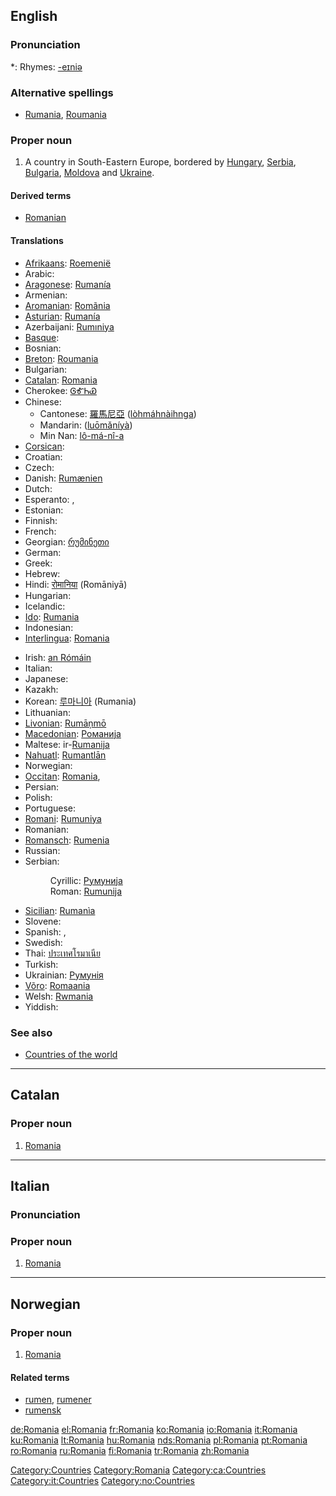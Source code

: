 {{see|romania|Románia|România}}
==English==
{{wikipedia}}

===Pronunciation===
{{IPA|/ɹoʊ'meɪniə/}}
*: Rhymes: [[Rhymes:English:-eɪniə|-eɪniə]]

===Alternative spellings===
* [[Rumania]], [[Roumania]] {{italbrac|archaic}}

===Proper noun===
{{en-proper noun}}

# A country in South-Eastern Europe, bordered by [[Hungary]], [[Serbia]], [[Bulgaria]], [[Moldova]] and [[Ukraine]].

====Derived terms====
* [[Romanian]]

====Translations====
{{trans-top|South-Eastern European country}}
* [[Afrikaans]]: [[Roemenië]]
* Arabic: {{ARchar|[[رومانيا]]}} {{IPAchar|(rumániya)}} {{f}}
* [[Aragonese]]: [[Rumanía]]
* Armenian: {{t-|hy|Ռումինիա|sc=Hayeren|xs=Armenian}}
* [[Aromanian]]: [[Romãnia]]
* [[Asturian]]: [[Rumanía]]
* Azerbaijani: [[Rumıniya]]
* [[Basque]]: {{t-|eu|Errumania|xs=Basque}}
* Bosnian: {{t-|bs|Rumunija|f}}
* [[Breton]]: [[Roumania]]
* Bulgarian: {{t|bg|Румъния|g=f|sc=Cyrl}}
* [[Catalan]]: [[#Catalan|Romania]] {{f}}
* Cherokee: [[ᎶᎹᏂᏯ]]
* Chinese:
** Cantonese: [[羅馬尼亞]] ([[lòhmáhnàihnga]])
** Mandarin: {{zh-ts|[[羅馬尼亞]]|[[罗马尼亚]]}} ([[luōmǎníyà]])
** Min Nan: [[lô-má-nî-a]]
* [[Corsican]]: {{t-|co|Rumenia|xs=Corsican}}
* Croatian: {{t-|hr|Rumunjska|f}}
* Czech: {{t+|cs|Rumunsko|n}}
* Danish: [[Rumænien]]
* Dutch: {{t+|nl|Roemenië}}
* Esperanto: {{t-|eo|Rumanio|xs=Esperanto}}, {{t-|eo|Rumanujo|xs=Esperanto}}
* Estonian: {{t-|et|Rumeenia}}
* Finnish: {{t+|fi|Romania}}
* French: {{t+|fr|Roumanie|f}}
* Georgian: [[რუმინეთი]]
* German: {{t+|de|Rumänien|n}}
* Greek: {{t+|el|Ρουμανία|f|sc=Grek}}
* Hebrew: {{t-|he|רומניה|sc=Hebr}}
* Hindi: [[रोमानिया]] (Romāniyā)
* Hungarian: {{t+|hu|Románia}}
* Icelandic: {{t+|is|Rúmenía|f}}
* [[Ido]]: [[Rumania]]
* Indonesian: {{t-|id|Rumania|xs=Indonesian}}
* [[Interlingua]]: [[#Interlingua|Romania]]
{{trans-mid}}
* Irish: [[an Rómáin]] {{f}}
* Italian: {{t+|it|Romania|f}}
* Japanese: {{t+|ja|ルーマニア|tr=Rūmania|sc=Jpan}}
* Kazakh: {{t-|kk|Румыния|sc=Cyrl|xs=Kazakh}}
* Korean: [[루마니아]] (Rumania)
* Lithuanian: {{t+|lt|Rumunija|xs=Lithuanian}}
* [[Livonian]]: [[Rumāņmō]]
* [[Macedonian]]: [[Романија]]
* Maltese: ir-[[Rumanija]]
* [[Nahuatl]]: [[Rumantlān]]
* Norwegian: {{t-|no|Romania}}
* [[Occitan]]: [[#Occitan|Romania]], {{t|oc|Roumagnu|xs=Occitan}}
* Persian: {{t-|fa|رومانی|tr=Romani|sc=FAchar|xs=Persian}}
* Polish: {{t+|pl|Rumunia}}
* Portuguese: {{t+|pt|Roménia|f}}
* [[Romani]]: [[Rumuniya]]
* Romanian: {{t+|ro|România|f}}
* [[Romansch]]: [[Rumenia]]
* Russian: {{t-|ru|Румыния|f|tr=Rumýnija|sc=Cyrl}}
* Serbian:
*: Cyrillic: [[Румунија]] {{f}}
*: Roman: [[Rumunija#Serbian|Rumunija]] {{f}}
* [[Sicilian]]: [[Rumanìa]] {{f}}
* Slovene: {{t+|sl|Romunija|f}}
* Spanish: {{t+|es|Rumania|f}}, {{t+|es|Rumanía|f}}
* Swedish: {{t+|sv|Rumänien}}
* Thai: [[ประเทศโรมาเนีย]]
* Turkish: {{t+|tr|Romanya}}
* Ukrainian: [[Румунія]]
* [[Võro]]: [[Romaania]]
* Welsh: [[Rwmania]] {{f}}
* Yiddish: {{Hebr|[[ראמעניע]]}}
{{trans-bottom}}

===See also===
* [[Countries of the world]]

[[Category:Countries]]
[[Category:Romania]]

----

==Catalan==

===Proper noun===
{{infl|ca|proper noun|gender=f}}

# [[Romania#English|Romania]]

[[Category:ca:Countries]]

----

==Italian==

===Pronunciation===
{{IPA|/romaˈnia/|lang=it}}

===Proper noun===
{{infl|it|proper noun|gender=f}}

# [[Romania#English|Romania]]

[[Category:it:Countries]]

----

==Norwegian==

===Proper noun===
{{infl|no|proper noun}}

# [[#English|Romania]]

====Related terms====
* [[rumen]], [[rumener]]
* [[rumensk]]

[[Category:no:Countries]]

[[de:Romania]]
[[el:Romania]]
[[fr:Romania]]
[[ko:Romania]]
[[io:Romania]]
[[it:Romania]]
[[ku:Romania]]
[[lt:Romania]]
[[hu:Romania]]
[[nds:Romania]]
[[pl:Romania]]
[[pt:Romania]]
[[ro:Romania]]
[[ru:Romania]]
[[fi:Romania]]
[[tr:Romania]]
[[zh:Romania]]